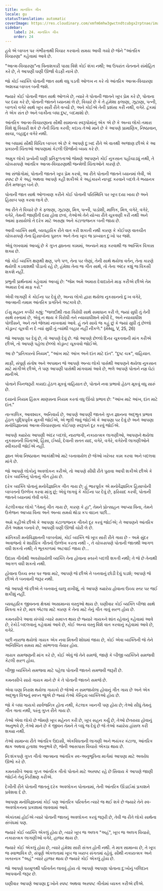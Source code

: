 ```yaml
---
title: માનસિક ગીત
locale: gu
statusTranslation: automatic
coverImage: https://res.cloudinary.com/xmfm6mhw3gwctndtcubgx2rptnae/image/upload/v1740468922/small_cover_tratado_de_psicologia_revolucionaria_a4c0dca4e0.webp
sidebar:
    label: 24. માનસિક ગીત
    order: 24
---
```

હવે એ બાબત પર ગંભીરતાથી વિચાર કરવાનો સમય આવી ગયો છે જેને "આંતરિક વિચારણા" કહેવામાં આવે છે.

"આત્મ-વિચારણા"ના વિનાશકારી પાસા વિશે કોઈ શંકા નથી; આ ઉપરાંત ચેતનાને સંમોહિત કરે છે, તે આપણી ઘણી ઊર્જા વેડફી નાખે છે.

જો કોઈ વ્યક્તિ પોતાની જાત સાથે વધુ પડતી ઓળખ ન કરે તો આંતરિક આત્મ-વિચારણા અશક્ય બાબત બની જશે.

જ્યારે કોઈ પોતાની જાત સાથે ઓળખે છે, ત્યારે તે પોતાની જાતને ખૂબ પ્રેમ કરે છે, પોતાના પર દયા કરે છે, પોતાની જાતને ધ્યાનમાં લે છે, વિચારે છે કે તે હંમેશા ફલાણા, ઝૂટાણા, પત્ની, બાળકો વગેરે સાથે ખૂબ સારી રીતે વર્ત્યો છે, અને કોઈએ તેની પ્રશંસા કરી નથી, વગેરે. ટૂંકમાં તે એક સંત છે અને બાકીના બધા દુષ્ટ, બદમાશો છે.

આંતરિક આત્મ-વિચારણાના સૌથી સામાન્ય સ્વરૂપોમાંનું એક એ છે કે અન્ય લોકો તમારા વિશે શું વિચારી શકે છે તેની ચિંતા કરવી; કદાચ તેઓ માને છે કે આપણે પ્રામાણિક, નિષ્ઠાવાન, સાચા, બહાદુર વગેરે નથી.

આ બધામાં સૌથી વિચિત્ર બાબત એ છે કે આપણે દુઃખદ રીતે એ વાતથી અજાણ છીએ કે આ પ્રકારની ચિંતાઓ આપણામાં કેટલી ઊર્જાનો વ્યય કરે છે.

અમુક લોકો પ્રત્યેની ઘણી પ્રતિકૂળતાઓ જેમણે આપણને કોઈ નુકસાન પહોંચાડ્યું નથી, તે ચોક્કસપણે આંતરિક આત્મ-વિચારણાથી જન્મેલી ચિંતાઓને કારણે છે.

આ સંજોગોમાં, પોતાની જાતને ખૂબ પ્રેમ કરવો, આ રીતે પોતાની જાતને ધ્યાનમાં લેવી, એ સ્પષ્ટ છે કે અહં અથવા આપણે કહી શકીએ કે અહંકારને નાબૂદ કરવાને બદલે તે ભયાનક રીતે મજબૂત બને છે.

પોતાની જાત સાથે ઓળખાણ કરીને કોઈ પોતાની પરિસ્થિતિ પર ખૂબ દયા ખાય છે અને હિસાબ પણ કરવા લાગે છે.

આ રીતે તે વિચારે છે કે ફલાણા, ઝૂટાણા, મિત્ર, પત્ની, પાડોશી, માલિક, મિત્ર, વગેરે, વગેરે, વગેરે, તેમની જાણીતી દયા હોવા છતાં, તેઓએ તેને યોગ્ય રીતે ચૂકવણી કરી નથી અને આમાં ફસાયેલો તે દરેક માટે અસહ્ય અને કંટાળાજનક બની જાય છે.

આવી વ્યક્તિ સાથે, વ્યવહારિક રીતે વાત કરી શકાતી નથી કારણ કે કોઈપણ વાતચીત ચોક્કસપણે તેના હિસાબોના પુસ્તક અને તેના ખૂબ જ પ્રખ્યાત દુઃખો પર જશે.

એવું લખવામાં આવ્યું છે કે ગુપ્ત જ્ઞાનના કામમાં, અન્યને માફ કરવાથી જ આત્મિક વિકાસ શક્ય છે.

જો કોઈ વ્યક્તિ ક્ષણથી ક્ષણ, પળે પળ, તેના પર લેણાં, તેની સાથે થયેલા વર્તન, તેના કારણે થયેલી કડવાશથી પીડાતો રહે છે, હંમેશા તેના જ ગીત સાથે, તો તેના અંદર કશું જ વિકસી શકશે નહીં.

પ્રભુની પ્રાર્થનામાં કહેવામાં આવ્યું છે: "જેમ અમે અમારા દેવાદારોને માફ કરીએ છીએ તેમ અમારા દેવાં માફ કરો."

એવી લાગણી કે કોઈના પર દેવું છે, અન્ય લોકો દ્વારા થયેલા નુકસાનનો દુઃખ વગેરે, આત્માની તમામ આંતરિક પ્રગતિને અટકાવે છે.

ઈસુ મહાન કબીરે કહ્યું: "જલદીથી તારા વિરોધી સાથે સમાધાન કરી લે, જ્યાં સુધી તું તેની સાથે રસ્તામાં છે, એવું ન થાય કે વિરોધી તને ન્યાયાધીશને સોંપી દે, અને ન્યાયાધીશ પોલીસને, અને તને જેલમાં નાખવામાં આવે. હું તને સાચે જ કહું છું કે જ્યાં સુધી તું છેલ્લો કોડ્રાન્ટ ચૂકવી ન દે ત્યાં સુધી તું ત્યાંથી બહાર નહીં નીકળે." (મેથ્યુ, V, 25, 26)

જો આપણા પર દેવું છે, તો આપણે દેવું છે. જો આપણે છેલ્લો દિનર ચૂકવવાની માંગ કરીએ છીએ, તો આપણે પહેલા છેલ્લો કોડ્રાન્ટ ચૂકવવો જોઈએ.

આ છે "પ્રતિકારનો નિયમ", "આંખ માટે આંખ અને દાંત માટે દાંત". "દુષ્ટ ચક્ર", વાહિયાત.

માફી, સંપૂર્ણ સંતોષ અને અપમાન જે આપણે અન્ય લોકો પાસેથી આપણને થયેલા નુકસાન માટે માંગીએ છીએ, તે પણ આપણી પાસેથી માંગવામાં આવે છે, ભલે આપણે પોતાને નમ્ર ઘેટાં માનીએ.

પોતાને બિનજરૂરી કાયદા હેઠળ મૂકવું વાહિયાત છે, પોતાને નવા પ્રભાવો હેઠળ મૂકવું વધુ સારું છે.

દયાનો નિયમ હિંસક માણસના નિયમ કરતાં વધુ ઊંચો પ્રભાવ છે: "આંખ માટે આંખ, દાંત માટે દાંત."

તાત્કાલિક, આવશ્યક, અનિવાર્ય છે, આપણે આપણી જાતને ગુપ્ત જ્ઞાનના અદ્ભુત પ્રભાવ હેઠળ બુદ્ધિપૂર્વક મૂકવી જોઈએ, એ ભૂલી જવું જોઈએ કે આપણા પર દેવું છે અને આપણા મનોવિજ્ઞાનમાં આત્મ-વિચારણાના કોઈપણ સ્વરૂપને દૂર કરવું જોઈએ.

આપણે ક્યારેય આપણી અંદર બદલો, નારાજગી, નકારાત્મક લાગણીઓ, આપણને થયેલા નુકસાનની ચિંતાઓ, હિંસા, ઈર્ષ્યા, દેવાની સતત યાદ, વગેરે, વગેરે, વગેરેની લાગણીઓને સ્વીકારવી જોઈએ નહીં.

જ્ઞાન એવા નિષ્ઠાવાન આકાંક્ષીઓ માટે બનાવાયેલ છે જેઓ ખરેખર કામ કરવા અને બદલવા માંગે છે.

જો આપણે લોકોનું અવલોકન કરીએ, તો આપણે સીધી રીતે પુરાવા આપી શકીએ છીએ કે દરેક વ્યક્તિનું પોતાનું ગીત હોય છે.

દરેક વ્યક્તિ પોતાનું મનોવૈજ્ઞાનિક ગીત ગાય છે; હું ભારપૂર્વક એ મનોવૈજ્ઞાનિક હિસાબોની બાબતનો ઉલ્લેખ કરવા માંગુ છું; એવું લાગવું કે કોઈના પર દેવું છે, ફરિયાદ કરવી, પોતાની જાતને ધ્યાનમાં લેવી વગેરે.

કેટલીકવાર લોકો "તેમનું ગીત ગાય છે, કારણ કે હા", તેમને પ્રોત્સાહન આપ્યા વિના, તેમને ઉત્તેજન આપ્યા વિના અને અન્ય સમયે થોડા કપ વાઇન પછી...

અમે કહીએ છીએ કે આપણા કંટાળાજનક ગીતને દૂર કરવું જોઈએ; તે આપણને આંતરિક રીતે અક્ષમ બનાવે છે, આપણી ઘણી ઊર્જા ચોરી લે છે.

ક્રાંતિકારી મનોવિજ્ઞાનની બાબતોમાં, કોઈ વ્યક્તિ જે ખૂબ સારી રીતે ગાય છે - અમે સુંદર અવાજનો કે શારીરિક ગીતનો ઉલ્લેખ કરતા નથી -, તે ચોક્કસપણે પોતાની જાતથી આગળ વધી શકતો નથી; તે ભૂતકાળમાં અટવાઈ જાય છે...

ઉદાસ ગીતોથી અવરોધાયેલી વ્યક્તિ તેના હોવાના સ્તરને બદલી શકતી નથી; તે જે છે તેનાથી આગળ વધી શકતો નથી.

હોવાના ઉચ્ચ સ્તર પર જવા માટે, આપણે જે છીએ તે બનવાનું છોડી દેવું પડશે; આપણે જે છીએ તે બનવાની જરૂર નથી.

જો આપણે જે છીએ તે બનવાનું ચાલુ રાખીશું, તો આપણે ક્યારેય હોવાના ઉચ્ચ સ્તર પર જઈ શકીશું નહીં.

વ્યવહારિક જીવનના ક્ષેત્રમાં અસામાન્ય વસ્તુઓ થાય છે. ઘણીવાર કોઈ વ્યક્તિ બીજા સાથે મિત્રતા કરે છે, માત્ર એટલા માટે કારણ કે તેના માટે તેનું ગીત ગાવું સરળ હોય છે.

કમનસીબે આવા સંબંધો ત્યારે સમાપ્ત થાય છે જ્યારે ગાયકને શાંત રહેવાનું કહેવામાં આવે છે, રેકોર્ડ બદલવાનું કહેવામાં આવે છે, કોઈ અન્ય વસ્તુ વિશે વાત કરવાનું કહેવામાં આવે છે, વગેરે.

પછી નારાજ થયેલો ગાયક એક નવા મિત્રની શોધમાં જાય છે, કોઈ એવા વ્યક્તિની જે તેને અનિશ્ચિત સમય માટે સાંભળવા તૈયાર હોય.

ગાયક સમજણની માંગ કરે છે, કોઈ એવું જે તેને સમજે, જાણે કે બીજી વ્યક્તિને સમજવી કેટલી સરળ હોય.

બીજી વ્યક્તિને સમજવા માટે પહેલા પોતાની જાતને સમજવી જરૂરી છે.

કમનસીબે સારો ગાયક માને છે કે તે પોતાની જાતને સમજે છે.

એવા ઘણા નિરાશ થયેલા ગાયકો છે જેઓ ન સમજાયેલા હોવાનું ગીત ગાય છે અને એક અદ્ભુત વિશ્વનું સ્વપ્ન જુએ છે જ્યાં તેઓ કેન્દ્રિય વ્યક્તિઓ હોય છે.

જો કે બધા ગાયકો સાર્વજનિક હોતા નથી, કેટલાક ખાનગી પણ હોય છે; તેઓ સીધું તેમનું ગીત ગાતા નથી, પરંતુ ગુપ્ત રીતે ગાય છે.

તેઓ એવા લોકો છે જેમણે ખૂબ મહેનત કરી છે, ખૂબ સહન કર્યું છે, તેઓ છેતરાયા હોવાનું અનુભવે છે, તેઓ માને છે કે જીવન તેમને તે બધું જ દેવું છે જે તેઓ ક્યારેય હાંસલ કરી શક્યા નથી.

તેઓ સામાન્ય રીતે આંતરિક ઉદાસી, એકવિધતાની લાગણી અને ભયંકર કંટાળા, આંતરિક થાક અથવા હતાશા અનુભવે છે, જેની આસપાસ વિચારો એકઠા થાય છે.

નિઃશંકપણે ગુપ્ત ગીતો આત્માના આંતરિક સ્વ-અનુભૂતિના માર્ગમાં આપણા માટે અવરોધ ઊભો કરે છે.

કમનસીબે આવા ગુપ્ત આંતરિક ગીતો પોતાને માટે અસ્પષ્ટ રહે છે સિવાય કે આપણે જાણી જોઈને તેનું નિરીક્ષણ કરીએ.

દેખીતી રીતે પોતાની જાતનું દરેક અવલોકન પોતાનામાં, તેની આંતરિક ઊંડાઈમાં પ્રકાશને પ્રવેશવા દે છે.

આપણા મનોવિજ્ઞાનમાં કોઈ પણ આંતરિક પરિવર્તન ત્યારે જ થઈ શકે છે જ્યારે તેને સ્વ-અવલોકનના પ્રકાશમાં લાવવામાં આવે.

એકાંતમાં હોઈએ ત્યારે પોતાની જાતનું અવલોકન કરવું જરૂરી છે, તેવી જ રીતે લોકો સાથેના સંબંધમાં પણ.

જ્યારે કોઈ વ્યક્તિ એકલું હોય છે, ત્યારે ખૂબ જ અલગ "અહં", ખૂબ જ અલગ વિચારો, નકારાત્મક લાગણીઓ વગેરે, હાજર થાય છે.

જ્યારે કોઈ એકલું હોય છે, ત્યારે હંમેશા સારી સંગત હોતી નથી. તે માત્ર સામાન્ય છે, તે ખૂબ જ સ્વાભાવિક છે, સંપૂર્ણ એકલતામાં ખૂબ જ ખરાબ સંગતમાં રહેવું. સૌથી નકારાત્મક અને ખતરનાક "અહં" ત્યારે હાજર થાય છે જ્યારે કોઈ એકલું હોય છે.

જો આપણે ધરમૂળથી પરિવર્તન લાવવું હોય તો આપણે આપણા પોતાના દુઃખોનું બલિદાન આપવાની જરૂર છે.

ઘણીવાર આપણે આપણા દુઃખોને સ્પષ્ટ અથવા અસ્પષ્ટ ગીતોમાં વ્યક્ત કરીએ છીએ.


